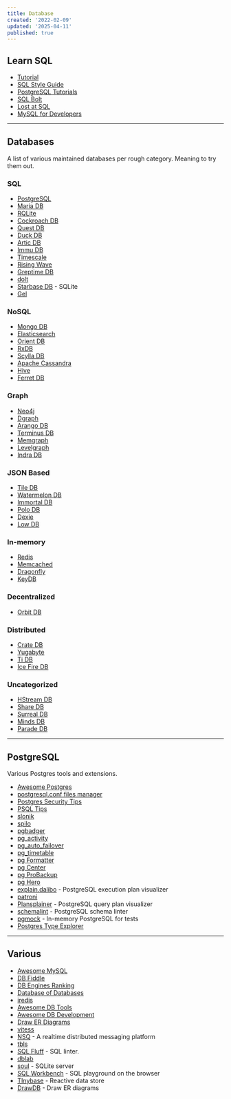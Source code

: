 ```yaml
---
title: Database
created: '2022-02-09'
updated: '2025-04-11'
published: true
---
```


## Learn SQL

- [Tutorial](https://selectstarsql.com/)
- [SQL Style Guide](https://www.sqlstyle.guide/)
- [PostgreSQL Tutorials](https://www.crunchydata.com/developers/tutorials)
- [SQL Bolt](https://sqlbolt.com/)
- [Lost at SQL](https://lost-at-sql.therobinlord.com/)
- [MySQL for Developers](https://planetscale.com/learn/courses/mysql-for-developers)

---

## Databases

A list of various maintained databases per rough category. Meaning to try them out.

### SQL

- [PostgreSQL](https://www.postgresql.org/)
- [Maria DB](https://mariadb.org/)
- [RQLite](https://github.com/rqlite/rqlite)
- [Cockroach DB](https://www.cockroachlabs.com/product/)
- [Quest DB](https://questdb.io/)
- [Duck DB](https://duckdb.org/)
- [Artic DB](https://github.com/polarsignals/arcticdb)
- [Immu DB](https://github.com/codenotary/immudb)
- [Timescale](https://www.timescale.com/)
- [Rising Wave](https://github.com/singularity-data/risingwave)
- [Greptime DB](https://github.com/grepTimeTeam/greptimedb)
- [dolt](https://github.com/dolthub/dolt)
- [Starbase DB](https://github.com/Brayden/starbasedb) - SQLite
- [Gel](https://www.geldata.com/)

### NoSQL

- [Mongo DB](https://mongodb.com/)
- [Elasticsearch](https://www.elastic.co/elasticsearch/)
- [Orient DB](https://github.com/orientechnologies/orientdb)
- [RxDB](https://rxdb.info/)
- [Scylla DB](https://www.scylladb.com/)
- [Apache Cassandra](https://cassandra.apache.org/)
- [Hive](https://github.com/hivedb/hive)
- [Ferret DB](https://www.ferretdb.com/)

### Graph

- [Neo4j](https://neo4j.com/)
- [Dgraph](https://dgraph.io/)
- [Arango DB](https://www.arangodb.com/)
- [Terminus DB](https://github.com/terminusdb/terminusdb)
- [Memgraph](https://github.com/memgraph/memgraph)
- [Levelgraph](https://github.com/levelgraph/levelgraph)
- [Indra DB](https://github.com/indradb/indradb)

### JSON Based

- [Tile DB](https://tiledb.com/)
- [Watermelon DB](https://github.com/Nozbe/WatermelonDB)
- [Immortal DB](https://github.com/gruns/ImmortalDB)
- [Polo DB](https://github.com/vincentdchan/PoloDB)
- [Dexie](https://dexie.org/)
- [Low DB](https://github.com/typicode/lowdb)

### In-memory

- [Redis](https://redis.io/)
- [Memcached](https://memcached.org/)
- [Dragonfly](https://github.com/dragonflydb/dragonfly)
- [KeyDB](https://github.com/Snapchat/KeyDB)

### Decentralized

- [Orbit DB](https://github.com/orbitdb/orbit-db)

### Distributed

- [Crate DB](https://crate.io/products/cratedb)
- [Yugabyte](https://docs.yugabyte.com/latest/)
- [Ti DB](https://docs.pingcap.com/tidb/stable)
- [Ice Fire DB](https://github.com/IceFireDB/IceFireDB)

### Uncategorized

- [HStream DB](https://hstream.io/)
- [Share DB](https://share.github.io/sharedb/)
- [Surreal DB](https://github.com/surrealdb/surrealdb)
- [Minds DB](https://github.com/mindsdb/mindsdb)
- [Parade DB](https://github.com/paradedb/paradedb)

---

## PostgreSQL

Various Postgres tools and extensions.

- [Awesome Postgres](https://github.com/dhamaniasad/awesome-postgres)
- [postgresql.conf files manager](https://postgresqlco.nf/)
- [Postgres Security Tips](https://www.cybertec-postgresql.com/en/postgresql-security-things-to-avoid-in-real-life/)
- [PSQL Tips](https://psql-tips.org/psql_tips_all.html)
- [slonik](https://github.com/gajus/slonik)
- [spilo](https://github.com/zalando/spilo)
- [pgbadger](https://github.com/darold/pgbadger)
- [pg_activity](https://github.com/dalibo/pg_activity)
- [pg_auto_failover](https://github.com/hapostgres/pg_auto_failover)
- [pg_timetable](https://github.com/cybertec-postgresql/pg_timetable)
- [pg Formatter](https://github.com/darold/pgFormatter)
- [pg Center](https://github.com/lesovsky/pgcenter)
- [pg ProBackup](https://github.com/postgrespro/pg_probackup)
- [pg Hero](https://github.com/ankane/pghero)
- [explain.dalibo](https://explain.dalibo.com/) - PostgreSQL execution plan visualizer
- [patroni](https://github.com/zalando/patroni)
- [Plansplainer](https://plansplainer.com/) - PostgreSQL query plan visualizer
- [schemalint](https://github.com/kristiandupont/schemalint) - PostgreSQL schema linter
- [pgmock](https://github.com/stack-auth/pgmock) - In-memory PostgreSQL for tests
- [Postgres Type Explorer](https://masteringpostgres.com/types)

---

## Various

- [Awesome MySQL](https://github.com/shlomi-noach/awesome-mysql)
- [DB Fiddle](https://www.db-fiddle.com)
- [DB Engines Ranking](https://db-engines.com/en/ranking)
- [Database of Databases](https://dbdb.io)
- [iredis](https://github.com/laixintao/iredis)
- [Awesome DB Tools](https://github.com/mgramin/awesome-db-tools)
- [Awesome DB Development](https://github.com/huachaohuang/awesome-dbdev)
- [Draw ER Diagrams](https://dbdiagram.io/home)
- [vitess](https://vitess.io)
- [NSQ](https://github.com/nsqio/nsq) - A realtime distributed messaging platform
- [tbls](https://github.com/k1LoW/tbls)
- [SQL Fluff](https://www.sqlfluff.com) - SQL linter.
- [dblab](https://github.com/danvergara/dblab)
- [soul](https://github.com/thevahidal/soul) - SQLite server
- [SQL Workbench](https://sql-workbench.com) - SQL playground on the browser
- [TInybase](https://github.com/tinyplex/tinybase) - Reactive data store
- [DrawDB](https://www.drawdb.app) - Draw ER diagrams
